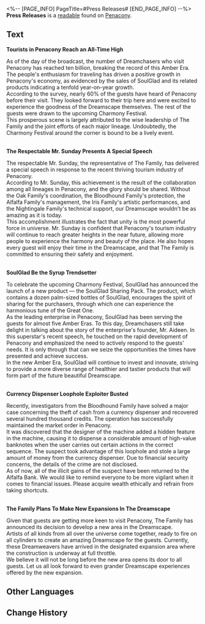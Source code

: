 <%-- [PAGE_INFO]
PageTitle=#Press Releases#
[END_PAGE_INFO] --%>
{{Readable Infobox
|id           = 309
|partIds      = 190569
|title        = 
|image        = Item Penacony Readable 4.png
|world        = Penacony
|parts        = 1
|author       = <!--to be added-->
|description  = Penacony TV Station's countless press releases, in them are recorded some humorous events that occurred in dreams.
|part1        = Press Releases
|source1      = {{cx|Source missing}}
|characters   = 
|factions     = 
}}
'''Press Releases''' is a [[readable]] found on [[Penacony]].
<!--
==Location==
{{Map Embed|<map name>|<marker id>}}
-->
==Text==
'''Tourists in Penacony Reach an All-Time High'''

As of the day of the broadcast, the number of Dreamchasers who visit Penacony has reached ten billion, breaking the record of this Amber Era. The people's enthusiasm for traveling has driven a positive growth in Penacony's economy, as evidenced by the sales of SoulGlad and its related products indicating a tenfold year-on-year growth.<br />According to the survey, nearly 60% of the guests have heard of Penacony before their visit. They looked forward to their trip here and were excited to experience the goodness of the Dreamscape themselves. The rest of the guests were drawn to the upcoming Charmony Festival.<br />This prosperous scene is largely attributed to the wise leadership of The Family and the joint efforts of each major lineage. Undoubtedly, the Charmony Festival around the corner is bound to be a lively event.

<br />'''The Respectable Mr. Sunday Presents A Special Speech'''

The respectable Mr. Sunday, the representative of The Family, has delivered a special speech in response to the recent thriving tourism industry of Penacony.<br />According to Mr. Sunday, this achievement is the result of the collaboration among all lineages in Penacony, and the glory should be shared. Without the Oak Family's coordination, the Bloodhound Family's protection, the Alfalfa Family's management, the Iris Family's artistic performances, and the Nightingale Family's technical support, our Dreamscape wouldn't be as amazing as it is today.<br />This accomplishment illustrates the fact that unity is the most powerful force in universe. Mr. Sunday is confident that Penacony's tourism industry will continue to reach greater heights in the near future, allowing more people to experience the harmony and beauty of the place. He also hopes every guest will enjoy their time in the Dreamscape, and that The Family is committed to ensuring their safety and enjoyment.

<br />'''SoulGlad Be the Syrup Trendsetter'''

To celebrate the upcoming Charmony Festival, SoulGlad has announced the launch of a new product &mdash; the SoulGlad Sharing Pack. The product, which contains a dozen palm-sized bottles of SoulGlad, encourages the spirit of sharing for the purchasers, through which one can experience the harmonious tune of the Great One.<br />As the leading enterprise in Penacony, SoulGlad has been serving the guests for almost five Amber Eras. To this day, Dreamchasers still take delight in talking about the story of the enterprise's founder, Mr. Aideen. In this superstar's recent speech, he touched on the rapid development of Penacony and emphasized the need to actively respond to the guests' needs. It is only through that can we seize the opportunities the times have presented and achieve success.<br />In the new Amber Era, SoulGlad will continue to invest and innovate, striving to provide a more diverse range of healthier and tastier products that will form part of the future beautiful Dreamscape.

<br />'''Currency Dispenser Loophole Exploiter Busted'''

Recently, investigators from the Bloodhound Family have solved a major case concerning the theft of cash from a currency dispenser and recovered several hundred thousand credits. The operation has successfully maintained the market order in Penacony.<br />It was discovered that the designer of the machine added a hidden feature in the machine, causing it to dispense a considerable amount of high-value banknotes when the user carries out certain actions in the correct sequence. The suspect took advantage of this loophole and stole a large amount of money from the currency dispenser. Due to financial security concerns, the details of the crime are not disclosed.<br />As of now, all of the illicit gains of the suspect have been returned to the Alfalfa Bank. We would like to remind everyone to be more vigilant when it comes to financial issues. Please acquire wealth ethically and refrain from taking shortcuts.

<br />'''The Family Plans To Make New Expansions In The Dreamscape'''

Given that guests are getting more keen to visit Penacony, The Family has announced its decision to develop a new area in the Dreamscape.<br />Artists of all kinds from all over the universe come together, ready to fire on all cylinders to create an amazing Dreamscape for the guests. Currently, these Dreamweavers have arrived in the designated expansion area where the construction is underway at full throttle.<br />We believe it will not be long before the new area opens its door to all guests. Let us all look forward to even grander Dreamscape experiences offered by the new expansion.

<!--
==Trivia==
* 
-->
==Other Languages==
{{Other Languages
|en   = Press Releases
|zhs  = 新闻稿数则
|zht  = 新聞稿數則
|ja   = いくつかのニュースリリース
|ko   = 몇 가지 보도 자료
|es   = Comunicados de prensa
|fr   = Communiqués de presse
|ru   = Пресс-релизы
|th   = รวมต้นฉบับข่าว
|vi   = Thông Cáo Báo Chí
|de   = Pressemitteilung
|id   = Laporan Pers
|pt   = Comunicados de Imprensa
}}

==Change History==
{{Change History|2.0}}